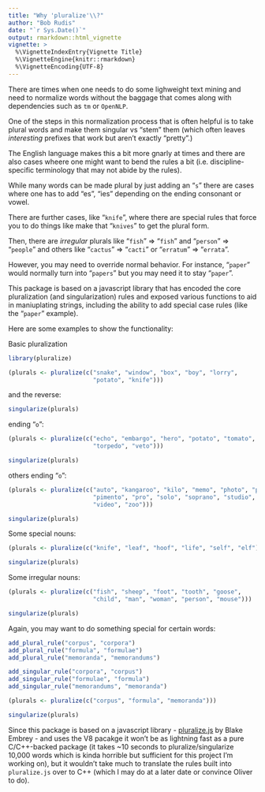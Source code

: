 ```yaml
---
title: "Why 'pluralize'\\?"
author: "Bob Rudis"
date: "`r Sys.Date()`"
output: rmarkdown::html_vignette
vignette: >
  %\VignetteIndexEntry{Vignette Title}
  %\VignetteEngine{knitr::rmarkdown}
  %\VignetteEncoding{UTF-8}
---
```

There are times when one needs to do some lighweight text mining and need to normalize words without the baggage that comes along with dependencies such as `tm` or `OpenNLP`.

One of the steps in this normalization process that is often helpful is to take plural words and make them singular vs "stem" them (which often leaves _interesting_ prefixes that work but aren't exactly "pretty".)

The English language makes this a bit more gnarly at times and there are also cases wheere one might want to bend the rules a bit (i.e. discipline-specific terminology that may not abide by the rules).

While many words can be made plural by just adding an "`s`" there are cases where one has to add "es", "ies" depending on the ending consonant or vowel.

There are further cases, like "`knife`", where there are special rules that force you to do things like make that "`knives`" to get the plural form.

Then, there are _irregular_ plurals like "`fish`" => "`fish`" and "`person`" => "`people`" and others like "`cactus`" => "`cacti`" or "`erratum`" => "`errata`".

However, you may need to override normal behavior. For instance, "`paper`" would normally turn into "`papers`" but you may need it to stay "`paper`".

This package is based on a javascript library that has encoded the core pluralization (and singularization) rules and exposed various functions to aid in maniuplating strings, including the ability to add special case rules (like the "`paper`" example).

Here are some examples to show the functionality:

Basic pluralization

```r
library(pluralize)

(plurals <- pluralize(c("snake", "window", "box", "boy", "lorry",
                        "potato", "knife")))
```

and the reverse:

```r
singularize(plurals)
```

ending "`o`":

```r
(plurals <- pluralize(c("echo", "embargo", "hero", "potato", "tomato",
                        "torpedo", "veto")))

singularize(plurals)
```

others ending "`o`":

```r
(plurals <- pluralize(c("auto", "kangaroo", "kilo", "memo", "photo", "piano",
                        "pimento", "pro", "solo", "soprano", "studio", "tattoo",
                        "video", "zoo")))

singularize(plurals)
```

Some special nouns:

```r
(plurals <- pluralize(c("knife", "leaf", "hoof", "life", "self", "elf")))

singularize(plurals)
```

Some irregular nouns:

```r
(plurals <- pluralize(c("fish", "sheep", "foot", "tooth", "goose",
                        "child", "man", "woman", "person", "mouse")))

singularize(plurals)
```

Again, you may want to do something special for certain words:

```r
add_plural_rule("corpus", "corpora")
add_plural_rule("formula", "formulae")
add_plural_rule("memoranda", "memorandums")

add_singular_rule("corpora", "corpus")
add_singular_rule("formulae", "formula")
add_singular_rule("memorandums", "memoranda")

(plurals <- pluralize(c("corpus", "formula", "memoranda")))

singularize(plurals)
```

Since this package is based on a javascript library -  [pluralize.js](https://github.com/blakeembrey/pluralize) by Blake Embrey - and uses the V8 pacakge it won't be as lightning fast as a pure C/C++-backed package (it takes ~10 seconds to pluralize/singularize 10,000 words which is kinda horrible but sufficient for this project I'm working on), but it wouldn't take much to translate the rules built into `pluralize.js` over to C++ (which I may do at a later date or convince Oliver to do).